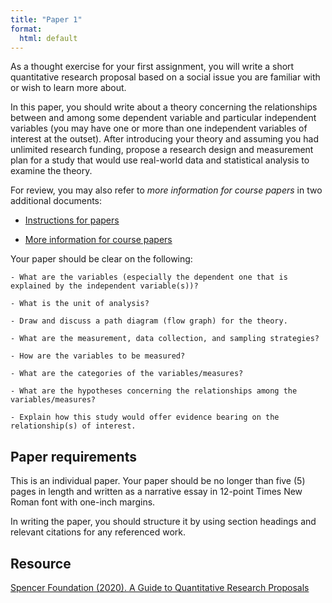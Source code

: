```yaml
---
title: "Paper 1"
format: 
  html: default
---
```


As a thought exercise for your first assignment, you will write a short quantitative research proposal based on a social issue you are familiar with or wish to learn more about.

In this paper, you should write about a theory concerning the relationships between and among some dependent variable and particular independent variables (you may have one or more than one independent variables of interest at the outset). After introducing your theory and assuming you had unlimited research funding, propose a research design and measurement plan for a study that would use real-world data and statistical analysis to examine the theory.

For review, you may also refer to *more information for course papers* in two additional documents:

-   [Instructions for papers](papers-instructions.qmd)

-   [More information for course papers](papers-more-info.qmd)

Your paper should be clear on the following:

```         
- What are the variables (especially the dependent one that is explained by the independent variable(s))?

- What is the unit of analysis?

- Draw and discuss a path diagram (flow graph) for the theory.

- What are the measurement, data collection, and sampling strategies?

- How are the variables to be measured?

- What are the categories of the variables/measures?

- What are the hypotheses concerning the relationships among the variables/measures?

- Explain how this study would offer evidence bearing on the relationship(s) of interest.
```

## Paper requirements

This is an individual paper. Your paper should be no longer than five (5) pages in length and written as a narrative essay in 12-point Times New Roman font with one-inch margins.

In writing the paper, you should structure it by using section headings and relevant citations for any referenced work.

## Resource

[Spencer Foundation (2020). A Guide to Quantitative Research Proposals](https://www.spencer.org/resources/a-guide-to-quantitative-research-proposals){target="_blank"}
